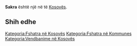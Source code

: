 {{Fshat në Kosovës
 | Emri                = Sakra
| srp_N_name = Sakra
| srp_N_FULL_NAME_RO = Sakra
| srp_N_FULL_NAME_ND_RO = Sakra
| srp_N_SORT_NAME_RG = SAKRA
| srp_N_FULL_NAME_RG = Sakra
| srp_N_FULL_NAME_ND_RG = Sakra

 | Emri (Rasa dhanore) = 
 | Figura              = 
 | Shteti              = Kosovo
 | Komuna              = 
 | Kodi postar         = 
 | Sipërfaqja          = 

 | Popullsia           = 

 | Regj. i popullsisë  = 
 | Dend. e popullsisë  = 
 | Faqja zyrtare       = 
 <!--- Koordinatat ----> 
 | Gjerësia            = 42.309167
 | Gjatësia            = 20.588889
 | Lartësia            = 
}}
'''Sakra''' është një [[]] në [[]] të [[Kosovës]].

<!-- == Gjeografia == -->
<!-- == Historia == -->
<!-- == Demografia == -->
== Shih edhe ==
{{Komuna }}
{{Kosovo-Administrata-Cung}}

[[Kategoria:Fshatra në Kosovës]]
[[Kategoria:Fshatra në Kommunes ]]
[[Kategoria:Vendbanime në Kosovës]]